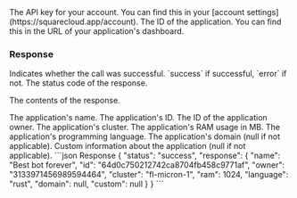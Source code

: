 
<ParamField header="Authorization" type="string" placeholder="API KEY" required>
  The API key for your account. You can find this in your [account settings](https://squarecloud.app/account).
</ParamField>

<ParamField path="app_id" type="string" placeholder="Application ID" required>
  The ID of the application. You can find this in the URL of your application's dashboard.
</ParamField>

### Response

<ResponseField name="status" type="string">
  Indicates whether the call was successful. `success` if successful, `error` if not.
</ResponseField>

<ResponseField name="code" type="string">
  The status code of the response.
</ResponseField>

<ResponseField name="response" type="object">

The contents of the response.

<Expandable title="Toggle object">

<ResponseField name="name" type="string">
  The application's name.
</ResponseField>

<ResponseField name="id" type="string">
  The application's ID.
</ResponseField>

<ResponseField name="owner" type="string">
  The ID of the application owner.
</ResponseField>

<ResponseField name="cluster" type="string">
  The application's cluster.
</ResponseField>

<ResponseField name="ram" type="number">
  The application's RAM usage in MB.
</ResponseField>

<ResponseField name="language" type="string">
  The application's programming language.
</ResponseField>

<ResponseField name="domain" type="string">
  The application's domain (null if not applicable).
</ResponseField>

<ResponseField name="custom" type="string">
  Custom information about the application (null if not applicable).
</ResponseField>

</Expandable>
</ResponseField>

<ResponseExample>
```json Response
{
  "status": "success",
  "response": {
    "name": "Best bot forever",
    "id": "64d0c750212742ca8704fb458c9771af",
    "owner": "3133971456989594464",
    "cluster": "fl-micron-1",
    "ram": 1024,
    "language": "rust",
    "domain": null,
    "custom": null
  }
}
```
</ResponseExample>